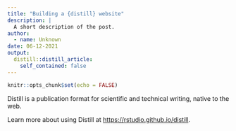 ```yaml
---
title: "Building a {distill} website"
description: |
  A short description of the post.
author:
  - name: Unknown
date: 06-12-2021
output:
  distill::distill_article:
    self_contained: false
---
```



```r
knitr::opts_chunk$set(echo = FALSE)
```

Distill is a publication format for scientific and technical writing, native to the web.

Learn more about using Distill at <https://rstudio.github.io/distill>.


